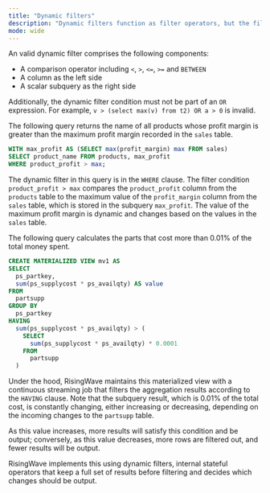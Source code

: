 ```yaml
---
title: "Dynamic filters"
description: "Dynamic filters function as filter operators, but the filter condition contains a dynamic variable. They enable filtering data streams in real-time and allow a condition to be defined that incoming data must meet in order to be processed."
mode: wide
---
```


An valid dynamic filter comprises the following components:

* A comparison operator including `<`, `>`, `<=`, `>=` and `BETWEEN`
* A column as the left side
* A scalar subquery as the right side

Additionally, the dynamic filter condition must not be part of an `OR` expression. For example, `v > (select max(v) from t2) OR a > 0` is invalid.

The following query returns the name of all products whose profit margin is greater than the maximum profit margin recorded in the `sales` table.

```sql
WITH max_profit AS (SELECT max(profit_margin) max FROM sales)
SELECT product_name FROM products, max_profit
WHERE product_profit > max;
```

The dynamic filter in this query is in the `WHERE` clause. The filter condition `product_profit > max` compares the `product_profit` column from the `products` table to the maximum value of the `profit_margin` column from the `sales` table, which is stored in the subquery `max_profit`. The value of the maximum profit margin is dynamic and changes based on the values in the `sales` table.

The following query calculates the parts that cost more than 0.01% of the total money spent.

```sql
CREATE MATERIALIZED VIEW mv1 AS
SELECT
  ps_partkey,
  sum(ps_supplycost * ps_availqty) AS value
FROM
  partsupp
GROUP BY
  ps_partkey
HAVING
  sum(ps_supplycost * ps_availqty) > (
    SELECT
      sum(ps_supplycost * ps_availqty) * 0.0001
    FROM
      partsupp
  )
```

Under the hood, RisingWave maintains this materialized view with a continuous streaming job that filters the aggregation results according to the `HAVING` clause. Note that the subquery result, which is 0.01% of the total cost, is constantly changing, either increasing or decreasing, depending on the incoming changes to the `partsupp` table.

As this value increases, more results will satisfy this condition and be output; conversely, as this value decreases, more rows are filtered out, and fewer results will be output.

RisingWave implements this using dynamic filters, internal stateful operators that keep a full set of results before filtering and decides which changes should be output.
